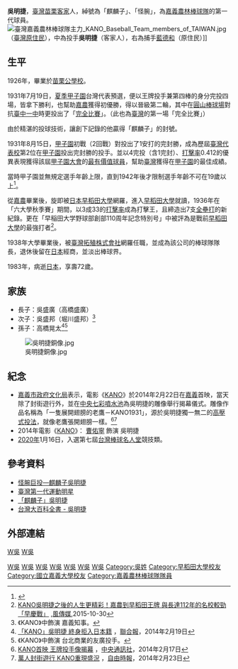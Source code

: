 '''吳明捷'''{{BD|1911年||1983年||}}，[[臺灣|臺灣]][[苗栗縣|苗栗]][[客家|客家]]人，綽號為「麒麟子」、「怪腕」，為[[嘉義農林棒球隊|嘉義農林棒球隊]]的第一代球員。
[[File:臺灣嘉義農林棒球隊主力_KANO_Baseball_Team_members_of_TAIWAN.jpg|thumb]]（[[臺灣原住民|臺灣原住民]]），中為投手'''吳明捷'''（客家人），右為捕手[[藍德和|藍德和]]（原住民）]]

==生平==
1926年，畢業於[[苗栗縣苗栗市建功國民小學|苗栗公學校]]。

1931年7月19日，[[夏季甲子園|夏季甲子園]]台灣代表預選，便以王牌投手兼第四棒的身分完投四場，皆拿下勝利，也幫助[[嘉義農林棒球隊|嘉農]]獲得初優勝，得以晉級第二輪，其中在[[中山足球場|圓山棒球場]]對抗[[臺中一中|臺中一中]]時更投出了「[[完全比賽|完全比賽]]」。（此也為[[臺灣|臺灣]]的第一場「完全比賽」）

由於精湛的投球技術，讓創下記錄的他贏得「麒麟子」的封號。

1931年8月15日，[[甲子園|甲子園]]初戰（2回戰）對{{link-ja|神奈川商工|神奈川県立商工高等学校}}投出了1安打的完封勝，成為歷屆[[全國中等學校優勝野球大會台灣大會|臺灣代表校]]第2位在[[甲子園|甲子園]]投出完封勝的投手。並以4完投（含1完封）、[[打擊率|打擊率]]0.412的優異表現獲得該屆[[甲子園|甲子園大會]]的[[最有價值球員|最有價值球員]]，幫助[[臺灣|臺灣]]獲得在[[甲子園|甲子園]]的最佳成績。

當時甲子園並無規定選手年齡上限，直到1942年後才限制選手年齡不可在19歲以上<ref>{{Cite news|url=http://koushien.s100.xrea.com/senshuken/maboroshiyosen.htm|title=中等野球 文部省主催 幻の甲子園 1942年（昭17年） [地方大会|language=ja|publisher=高校野球百科事典|author=|date=|accessdate=2014-03-11|archive-date=2014-03-11|archive-url=https://web.archive.org/web/20140311151807/http://koushien.s100.xrea.com/senshuken/maboroshiyosen.htm|dead-url=no}}</ref>。

從[[嘉義農林學校|嘉農]]畢業後，旋即被[[日本|日本]][[早稻田大學|早稻田大學]]網羅，進入[[早稻田大學|早稻田大學]]就讀，1936年在「六大學秋季賽」期間，以3成33的[[打擊率|打擊率]]成為打擊王，且締造出7支[[全壘打|全壘打]]的新紀錄。更在「早稲田大学野球部創部110周年記念特別号」中被評為是戰前[[早稻田大學|早稻田大學]]的最強打者<ref>[http://www.storm.mg/lifestyle/72687 KANO吳明捷之後的人生更精彩！嘉農到早稻田王牌 與長達112年的名校較勁「早慶戰」] {{Wayback|url=http://www.storm.mg/lifestyle/72687 |date=20180114021117 }},[[風傳媒|風傳媒]],2015-10-30</ref>。

1938年大學畢業後，被[[臺灣拓殖株式會社|臺灣拓殖株式會社]]網羅任職，並成為該公司的棒球隊隊長，退休後留在[[日本|日本]]經商，並淡出棒球界。

1983年，病逝[[日本|日本]]，享壽72歲。

==家族==
*長子：吳盛廣（高橋盛廣）
*次子：吳盛邦（堀川盛邦）<ref>《KANO》中飾演 嘉義知事。</ref>
*孫子：高橋晃太<ref>[http://udn.com/NEWS/NATIONAL/NAT5/8495272.shtml 「KANO」吳明捷 終身拒入日本籍] {{Wayback|url=http://udn.com/NEWS/NATIONAL/NAT5/8495272.shtml |date=20140223144748 }}，[[聯合報|聯合報]]，2014年2月19日</ref><ref>《KANO》中飾演 台北商業的友廣投手。</ref>

[[File:吳明捷銅像.jpg|thumb]]
==紀念==
* [[嘉義市政府文化局|嘉義市政府文化局]]表示，電影《[[KANO|KANO]]》於2014年2月22日在[[嘉義市|嘉義]]首映，當天除了封街遊行外，並在[[中央七彩噴水池|中央七彩噴水池]]為吳明捷的雕像舉行揭幕儀式。雕像作品名稱為「一隻展開翅膀的老鷹－KANO1931」，源於吳明捷獨一無二的[[高壓式投法|高壓式投法]]，就像老鷹張開翅膀一樣。<ref>[http://www.cna.com.tw/news/amov/201402170263-1.aspx KANO首映 王牌投手像揭幕] {{Wayback|url=http://www.cna.com.tw/news/amov/201402170263-1.aspx |date=20140226050450 }}，[[中央通訊社|中央通訊社]]，2014年2月17日</ref><ref>[http://tw.news.yahoo.com/%E8%90%AC%E4%BA%BA%E5%B0%81%E8%A1%97%E9%81%8A%E8%A1%8C-kano%E9%87%8D%E7%8F%BE%E7%9B%9B%E6%B3%81-221147076.html 萬人封街遊行 KANO重現盛況] {{Wayback|url=http://tw.news.yahoo.com/%E8%90%AC%E4%BA%BA%E5%B0%81%E8%A1%97%E9%81%8A%E8%A1%8C-kano%E9%87%8D%E7%8F%BE%E7%9B%9B%E6%B3%81-221147076.html |date=20140306061530 }}，[[自由時報|自由時報]]，2014年2月23日</ref>
* 2014年電影《[[KANO|KANO]]》： [[曹佑寧|曹佑寧]] 飾演 吳明捷
*[[2020年|2020年]]1月16日，入選第七屆[[台灣棒球名人堂|台灣棒球名人堂]]競技類。

==參考資料==
{{Reflist}}
* [https://web.archive.org/web/20140222181910/http://www.ncyu.edu.tw/secretary/content.aspx?site_content_sn=45436 怪腕巨投—麒麟子吳明捷]
* [http://www.nmth.gov.tw/Portals/0/epaper/epaper090706/coverstory03.html 臺灣第一代運動明星]{{Wayback|url=http://www.nmth.gov.tw/Portals/0/epaper/epaper090706/coverstory03.html |date=20140220112555 }}
* [https://web.archive.org/web/20140223011802/http://www.hi-on.org.tw/bulletins.jsp?b_ID=124029 「麒麟子」吳明捷]
* [https://web.archive.org/web/20160307152254/http://nrch.culture.tw/twpedia.aspx?id=23791 台灣大百科全書 - 吳明捷]


==外部連結==
{{台灣棒球維基館}}

{{台灣棒球名人堂}}

[[category:1911年出生|W吳]]
[[category:1983年逝世|W吳]]
[[Category:苗栗縣人|W吳]]
[[Category:台灣旅日棒球運動員|W吳]]
[[Category:台灣棒球運動員|W吳]]
[[Category:台灣裔日本人|W吳]]
[[Category:客家裔臺灣人|W吳]]
[[Category:客家裔日本人|W吳]]
[[Category:台灣棒球名人堂成員|W吳]]
[[Category:吳姓|Category:吳姓]]
[[Category:早稻田大學校友|Category:早稻田大學校友]]
[[Category:國立嘉義大學校友|Category:國立嘉義大學校友]]
[[Category:嘉義農林棒球隊隊員|Category:嘉義農林棒球隊隊員]]